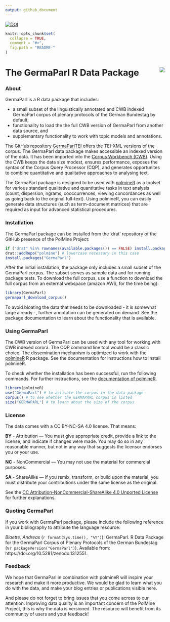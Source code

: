 ```yaml
---
output: github_document
---
```


<!-- README.md is generated from README.Rmd. Please edit that file -->

[![DOI](https://zenodo.org/badge/141028057.svg)](https://zenodo.org/badge/latestdoi/141028057)

```r
knitr::opts_chunk$set(
  collapse = TRUE,
  comment = "#>",
  fig.path = "README-"
)
```

# The GermaParl R Data Package <img src="https://raw.githubusercontent.com/PolMine/GermaParl/master/inst/sticker/hexsticker.png" align="right" />

### About

GermaParl is a R data package that includes: 

  * a small subset of the linguistically annotated and CWB indexed GermaParl corpus of plenary protocols of the German Bundestag by default;
  * functionality to load the the full CWB version of GermaParl from another data source, and
  * supplemantary functionality to work with topic models and annotations.

The GitHub repository [GermaParlTEI](https://github.com/PolMine/GermaParlTEI) offers the TEI-XML versions of the corpus. The GermaParl data package makes accessible an indexed version of the data. It has been imported into the [Corpus Workbench (CWB)](http://cwb.sourceforge.net/). Using the CWB keeps the data size modest, ensures performance, exposes the syntax of the Corpus Query Processor (CQP), and generates opportunites to combine quantitative and qualitative approaches to analysing text.

The GermaParl package is designed to be used with [polmineR](https://cran.r-project.org/package=polmineR) as a toolset for various standard qualitative and quantitative tasks in text analysis (count, dispersion, ngrams, cooccurrences, viewing concordances as well as going back to the original full-text). Using polmineR, you can easily generate data structures (such as term-document matrices) that are required as input for advanced statistical procedures. 


### Installation

The GermaParl package can be installed from the 'drat' repository of the GitHub presence of the PolMine Project:

```r
if ("drat" %in% rownames(available.packages()) == FALSE) install.packages("drat")
drat::addRepo("polmine") # lowercase necessary in this case
install.packages("GermaParl")
```

After the initial installation, the package only includes a small subset of the GermaParl corpus. The subset serves as sample data and for running package tests. To download the full corpus, use a function to download the full corpus from an external webspace (amazon AWS, for the time being):

```r
library(GermaParl)
germaparl_download_corpus()
```

To avoid bloating the data that needs to be downloaded - it is somewhat large already -, further annotation can be generated on demand. See the package documentation to learn about the functionality that is available.


### Using GermaParl

The CWB version of GermaParl can be used with any tool for working with CWB indexed corora. The CQP command line tool would be a classic choice. The dissemination mechanism is optimized to work with the [polmineR](https://github.com/PolMine/polmineR) R package. See the documentation for instructions how to install polmineR.

To check whether the installation has been successful, run the following commands. For further instructions, see the [documentation of polmineR](https://polmine.github.io/polmineR/).

```r
library(polmineR)
use("GermaParl") # to activate the corpus in the data package
corpus() # to see whether the GERMAPARL corpus is listed
size("GERMAPARL") # to learn about the size of the corpus
```


### License

The data comes with a CC BY-NC-SA 4.0 license. That means:

__BY__ - Attribution — You must give appropriate credit, provide a link to the license, and indicate if changes were made. You may do so in any reasonable manner, but not in any way that suggests the licensor endorses you or your use.

__NC__ - NonCommercial — You may not use the material for commercial purposes.

__SA__ - ShareAlike — If you remix, transform, or build upon the material, you must distribute your contributions under the same license as the original.

See the [CC Attribution-NonCommercial-ShareAlike 4.0 Unported License](https://creativecommons.org/licenses/by-nc-sa/4.0/) for further explanations.


### Quoting GermaParl

If you work with GermaParl package, please include the following reference in your bibliography to attribute the language resource:

_Blaette, Andreas_ (`r format(Sys.time(), "%Y")`): GermaParl. R Data Package for the GermaParl Corpus of Plenary Protocols of the German Bundestag (v`r packageVersion("GermaParl")`). Available from: https://doi.org/10.5281/zenodo.1312551.


### Feedback

We hope that GermaParl in combination with polmineR will inspire your research and make it more productive. We would be glad to learn what you do with the data, and make your blog entries or publications visible here.

And please do not forget to bring issues that you come across to our attention. Improving data quality is an important concern of the PolMine Project, this is why the data is versioned. The resource will benefit from its community of users and your feedback!
